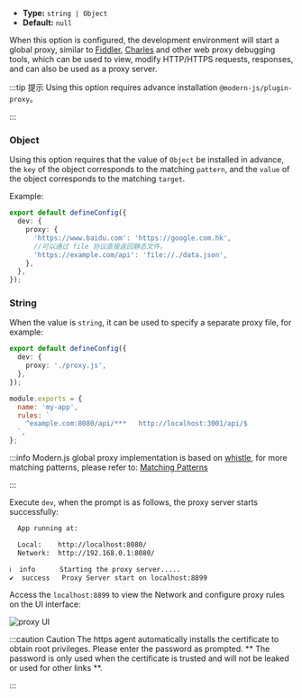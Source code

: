 - **Type:** `string | Object`
- **Default:** `null`

When this option is configured, the development environment will start a global proxy, similar to [Fiddler](https://www.telerik.com/fiddler), [Charles](https://www.charlesproxy.com/) and other web proxy debugging tools, which can be used to view, modify HTTP/HTTPS requests, responses, and can also be used as a proxy server.

:::tip 提示
Using this option requires advance installation `@modern-js/plugin-proxy`。

:::

### Object

Using this option requires that the value of `Object` be installed in advance, the `key` of the object corresponds to the matching `pattern`, and the `value` of the object corresponds to the matching `target`.

Example:

```ts title="modern.config.ts"
export default defineConfig({
  dev: {
    proxy: {
      'https://www.baidu.com': 'https://google.com.hk',
      //可以通过 file 协议直接返回静态文件。
      'https://example.com/api': 'file://./data.json',
    },
  },
});
```

### String

When the value is `string`, it can be used to specify a separate proxy file, for example:

```ts title="modern.config.ts"
export default defineConfig({
  dev: {
    proxy: './proxy.js',
  },
});
```

```js title="proxy.js"
module.exports = {
  name: 'my-app',
  rules: `
    ^example.com:8080/api/***   http://localhost:3001/api/$
  `,
};
```

:::info
Modern.js global proxy implementation is based on [whistle](https://wproxy.org/whistle/), for more matching patterns, please refer to: [Matching Patterns](https://wproxy.org/whistle/pattern.html)

:::

Execute `dev`, when the prompt is as follows, the proxy server starts successfully:

```bash
  App running at:

  Local:    http://localhost:8080/
  Network:  http://192.168.0.1:8080/

ℹ  info      Starting the proxy server.....
✔  success   Proxy Server start on localhost:8899
```

Access the `localhost:8899` to view the Network and configure proxy rules on the UI interface:

![proxy UI](https://lf3-static.bytednsdoc.com/obj/eden-cn/aphqeh7uhohpquloj/modern-js/docs/dev-proxy.png)

:::caution Caution
The https agent automatically installs the certificate to obtain root privileges. Please enter the password as prompted. ** The password is only used when the certificate is trusted and will not be leaked or used for other links **.

:::
